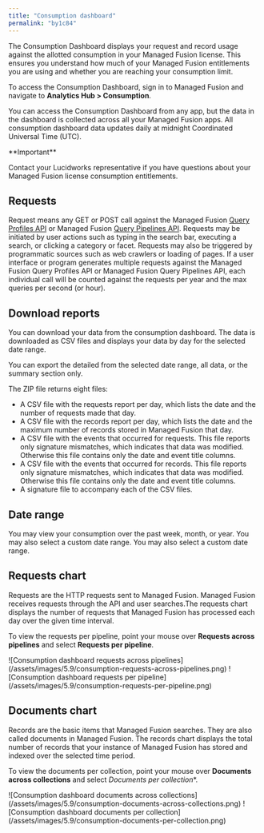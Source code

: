 ```yaml
---
title: "Consumption dashboard"
permalink: "by1c84"
---
```


The Consumption Dashboard displays your request and record usage against the allotted consumption in your Managed Fusion license. This ensures you understand how much of your Managed Fusion entitlements you are using and whether you are reaching your consumption limit.

To access the Consumption Dashboard, sign in to Managed Fusion and navigate to **Analytics Hub > Consumption**.

You can access the Consumption Dashboard from any app, but the data in the dashboard is collected across all your Managed Fusion apps. All consumption dashboard data updates daily at midnight Coordinated Universal Time (UTC).

<Note>
**Important**

Contact your Lucidworks representative if you have questions about your Managed Fusion license consumption entitlements.
</Note>

## Requests

Request means any GET or POST call against the Managed Fusion [Query Profiles API](/managed-fusion/5.9/eqky5t/query-profiles-api) or Managed Fusion [Query Pipelines API](/managed-fusion/5.9/hd4an7/query-pipelines-api). Requests may be initiated by user actions such as typing in the search bar, executing a search, or clicking a category or facet. Requests may also be triggered by programmatic sources such as web crawlers or loading of pages. If a user interface or program generates multiple requests against the Managed Fusion Query Profiles API or Managed Fusion Query Pipelines API, each individual call will be counted against the requests per year and the max queries per second (or hour).

## Download reports

You can download your data from the consumption dashboard. The data is downloaded as CSV files and displays your data by day for the selected date range.

You can export the detailed from the selected date range, all data, or the summary section only.

The ZIP file returns eight files:

* A CSV file with the requests report per day, which lists the date and the number of requests made that day.
* A CSV file with the records report per day, which lists the date and the maximum number of records stored in Managed Fusion that day.
* A CSV file with the events that occurred for requests. This file reports only signature mismatches, which indicates that data was modified. Otherwise this file contains only the date and event title columns.
* A CSV file with the events that occurred for records. This file reports only signature mismatches, which indicates that data was modified. Otherwise this file contains only the date and event title columns.
* A signature file to accompany each of the CSV files.

## Date range

You may view your consumption over the past week, month,
or year.
You may also select a custom date range. You may also select a custom date range.

## Requests chart

Requests are the HTTP requests sent to Managed Fusion. Managed Fusion receives requests through the API and user searches.The requests chart displays the number of requests that Managed Fusion has processed each day over the given time interval.

To view the requests per pipeline, point your mouse over **Requests across pipelines** and select **Requests per pipeline**.

<Frame>![Consumption dashboard requests across pipelines](/assets/images/5.9/consumption-requests-across-pipelines.png)</Frame>

<Frame>![Consumption dashboard requests per pipeline](/assets/images/5.9/consumption-requests-per-pipeline.png)</Frame>

## Documents chart

Records are the basic items that Managed Fusion searches. They are also called documents in Managed Fusion. The records chart displays the total number of records that your instance of Managed Fusion has stored and indexed over the selected time period.

To view the documents per collection, point your mouse over **Documents across collections** and select **Documents* per collection**.

<Frame>![Consumption dashboard documents across collections](/assets/images/5.9/consumption-documents-across-collections.png)</Frame>

<Frame>![Consumption dashboard documents per collection](/assets/images/5.9/consumption-documents-per-collection.png)</Frame>